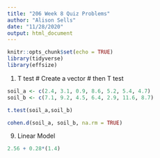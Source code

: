```yaml
---
title: "206 Week 8 Quiz Problems"
author: "Alison Sells"
date: "11/28/2020"
output: html_document
---
```


```r
knitr::opts_chunk$set(echo = TRUE)
library(tidyverse)
library(effsize)
```
1. T test
# Create a vector
# then T test
```r
soil_a <- c(2.4, 3.1, 0.9, 8.6, 5.2, 5.4, 4.7)
soil_b <- c(7.1, 9.2, 4.5, 6.4, 2.9, 11.6, 8.7)

t.test(soil_a,soil_b)
```


```r
cohen.d(soil_a, soil_b, na.rm = TRUE)
```
9. Linear Model

```r
2.56 + 0.28*(1.4) 
```

